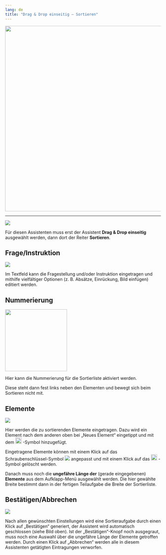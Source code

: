 ```yaml
---
lang: de
title: "Drag & Drop einseitig – Sortieren"
---
```


![](DaD_Main_Grafik.PNG){width=600}

----------

![](DaD_Auswahl_Grafik.PNG)

Für diesen Assistenten muss erst der Assistent **Drag & Drop einseitig** ausgewählt werden, dann dort der Reiter **Sortieren**.

## Frage/Instruktion

![](DaD_FrageInstruktion_Grafik.png)

Im Textfeld kann die Fragestellung und/oder Instruktion eingetragen und mithilfe vielfältiger Optionen (z. B. Absätze, Einrückung, Bild einfügen) editiert werden. 

## Nummerierung

![](DaD_Nummerierung_Grafik.png){width=200}

Hier kann die Nummerierung für die Sortierliste aktiviert werden. 

Diese steht dann fest links neben den Elementen und bewegt sich beim Sortieren nicht mit.

## Elemente

![](DaD_Elemente_Grafik.png)

Hier werden die zu sortierenden Elemente eingetragen. Dazu wird ein Element nach dem anderen oben bei „Neues Element“ eingetippt und mit dem ![](DaD_PlusSymbol_Grafik.png){width=20} -Symbol hinzugefügt.

Eingetragene Elemente können mit einem Klick auf das Schraubenschlüssel-Symbol ![](DaD_Werkzeug-Symbol_Grafik.png) angepasst und mit einem Klick auf das ![](DaD_XSymbol_Grafik.png){width=20} -Symbol gelöscht werden.

Danach muss noch die **ungefähre Länge der** (gerade eingegebenen) **Elemente** aus dem Aufklapp-Menü ausgewählt werden. Die hier gewählte Breite bestimmt dann in der fertigen Teilaufgabe die Breite der Sortierliste.

## Bestätigen/Abbrechen

![](DaD_BestatigenAbbrechen_Grafik.png)

Nach allen gewünschten Einstellungen wird eine Sortieraufgabe durch einen Klick auf „Bestätigen“ generiert, der Assistent wird automatisch geschlossen (siehe Bild oben). Ist der „Bestätigen“-Knopf noch ausgegraut, muss noch eine Auswahl über die ungefähre Länge der Elemente getroffen werden. Durch einen Klick auf „Abbrechen“ werden alle in diesem Assistenten getätigten Eintragungen verworfen. 
